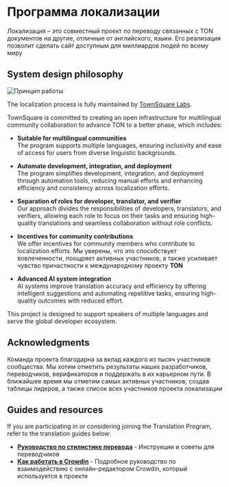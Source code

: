 
# Программа локализации

Локализация – это совместный проект по переводу связанных с TON документов на другие, отличные от английского, языки. Его реализация позволит сделать сайт доступным для миллиардов людей по всему миру

## System design philosophy

![Принцип работы](/img/localizationProgramGuideline/localization-program.png)

The localization process is fully maintained by [TownSquare Labs](https://github.com/TownSquareXYZ).

TownSquare is committed to creating an open infrastructure for multilingual community collaboration to advance TON to a better phase, which includes:

* **Suitable for multilingual communities**\
  The program supports multiple languages, ensuring inclusivity and ease of access for users from diverse linguistic backgrounds.

* **Automate development, integration, and deployment**\
  The program simplifies development, integration, and deployment through automation tools, reducing manual efforts and enhancing efficiency and consistency across localization efforts.

* **Separation of roles for developer, translator, and verifier**\
  Our approach divides the responsibilities of developers, translators, and verifiers, allowing each role to focus on their tasks and ensuring high-quality translations and seamless collaboration without role conflicts.

* **Incentives for community contributions**\
  We offer incentives for community members who contribute to localization efforts. Мы уверены, что это способствует вовлеченности, поощряет активных участников, а также усиливает чувство причастности к международному проекту **TON**

* **Advanced AI system integration**\
  AI systems improve translation accuracy and efficiency by offering intelligent suggestions and automating repetitive tasks, ensuring high-quality outcomes with reduced effort.

This project is designed to support speakers of multiple languages and serve the global developer ecosystem.

## Acknowledgments

Команда проекта благодарна за вклад каждого из тысяч участников сообщества. Мы хотим отметить результаты наших разработчиков, переводчиков, верификаторов и поддержать в их карьерном пути. В ближайшее время мы отметим самых активных участников, создав таблицы лидеров, а также список всех участников проекта локализации

## Guides and resources

If you are participating in or considering joining the Translation Program, refer to the translation guides below:

* [**Руководство по стилистике перевода**](/contribute/localization-program/translation-style-guide) - Инструкции и советы для переводчиков
* [**Как работать в Crowdin**](https://support.crowdin.com/online-editor/) - Подробное руководство по взаимодействию с онлайн-редактором Crowdin, который используется в проекте

<Feedback />
